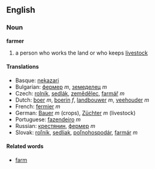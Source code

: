 ==English==

===Noun===
'''farmer'''

# a person who works the land or who keeps [[livestock]]

==== Translations ====

*Basque: [[nekazari]]
*Bulgarian: [[фермер]] ''m'', [[земеделец]] ''m''
*Czech: [[rolník]], [[sedlák]], [[zemědělec]], [[farmář]]  ''m''
*Dutch:  [[boer]] ''m'', [[boerin]] ''f'', [[landbouwer]] ''m'', [[veehouder]] ''m''
*French: [[fermier]] ''m''
*German: [[Bauer]] ''m'' (crops), [[Züchter]] ''m'' (livestock)
*Portuguese: [[fazendeiro]] ''m''
*Russian: [[крeстянин]],  [[фeрмeр]]  ''m''
*Slovak: [[roľník]], [[sedliak]], [[poľnohospodár]], [[farmár]]  ''m''

====Related words====

*[[farm]]